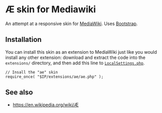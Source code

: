 = Æ skin for Mediawiki =
An attempt at a responsive skin for [http://www.mediawiki.org MediaWiki]. Uses [http://getbootstrap.com Bootstrap].

== Installation ==
You can install this skin as an extension to MediaWiki just like you would install any other extension: download and extract the code into the <code>extensions/</code> directory, and then add this line to <code>[https://www.mediawiki.org/wiki/LocalSettings.php LocalSettings.php]</code>.

 // Insall the "ae" skin
 require_once( "$IP/extensions/ae/ae.php" );

== See also ==
* https://en.wikipedia.org/wiki/Æ

